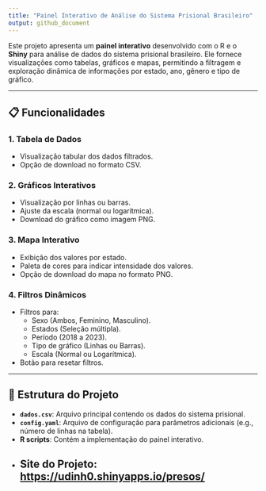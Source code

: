 ```yaml
---
title: "Painel Interativo de Análise do Sistema Prisional Brasileiro"
output: github_document
---
```


Este projeto apresenta um **painel interativo** desenvolvido com o R e o **Shiny** para análise de dados do sistema prisional brasileiro. Ele fornece visualizações como tabelas, gráficos e mapas, permitindo a filtragem e exploração dinâmica de informações por estado, ano, gênero e tipo de gráfico.

---

## 📋 Funcionalidades

### 1. Tabela de Dados
- Visualização tabular dos dados filtrados.
- Opção de download no formato CSV.

### 2. Gráficos Interativos
- Visualização por linhas ou barras.
- Ajuste da escala (normal ou logarítmica).
- Download do gráfico como imagem PNG.

### 3. Mapa Interativo
- Exibição dos valores por estado.
- Paleta de cores para indicar intensidade dos valores.
- Opção de download do mapa no formato PNG.

### 4. Filtros Dinâmicos
- Filtros para:
  - Sexo (Ambos, Feminino, Masculino).
  - Estados (Seleção múltipla).
  - Período (2018 a 2023).
  - Tipo de gráfico (Linhas ou Barras).
  - Escala (Normal ou Logarítmica).
- Botão para resetar filtros.

---

## 📂 Estrutura do Projeto

- **`dados.csv`**: Arquivo principal contendo os dados do sistema prisional.
- **`config.yaml`**: Arquivo de configuração para parâmetros adicionais (e.g., número de linhas na tabela).
- **R scripts**: Contém a implementação do painel interativo.
- **Site do Projeto**: [https://udinh0.shinyapps.io/presos/](https://udinh0.shinyapps.io/presos/)
---

